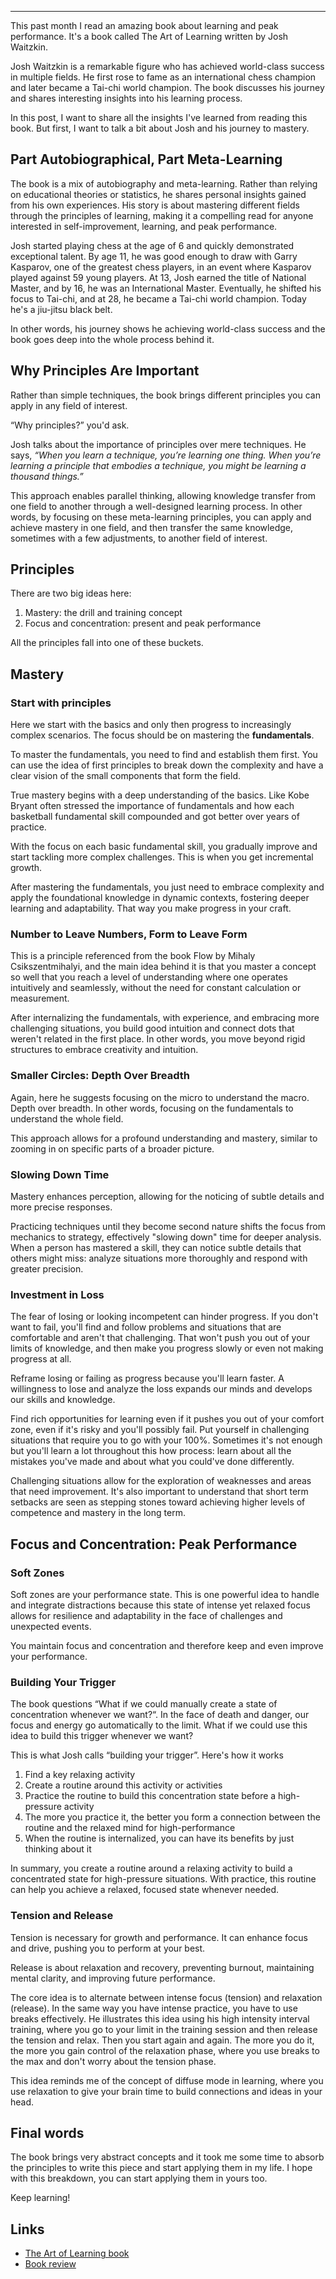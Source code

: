 ---

This past month I read an amazing book about learning and peak performance. It's a book called The Art of Learning written by Josh Waitzkin.

Josh Waitzkin is a remarkable figure who has achieved world-class success in multiple fields. He first rose to fame as an international chess champion and later became a Tai-chi world champion. The book discusses his journey and shares interesting insights into his learning process.

In this post, I want to share all the insights I've learned from reading this book. But first, I want to talk a bit about Josh and his journey to mastery.

## Part Autobiographical, Part Meta-Learning

The book is a mix of autobiography and meta-learning. Rather than relying on educational theories or statistics, he shares personal insights gained from his own experiences. His story is about mastering different fields through the principles of learning, making it a compelling read for anyone interested in self-improvement, learning, and peak performance.

Josh started playing chess at the age of 6 and quickly demonstrated exceptional talent. By age 11, he was good enough to draw with Garry Kasparov, one of the greatest chess players, in an event where Kasparov played against 59 young players. At 13, Josh earned the title of National Master, and by 16, he was an International Master. Eventually, he shifted his focus to Tai-chi, and at 28, he became a Tai-chi world champion. Today he's a jiu-jitsu black belt.

In other words, his journey shows he achieving world-class success and the book goes deep into the whole process behind it.

## Why Principles Are Important

Rather than simple techniques, the book brings different principles you can apply in any field of interest.

“Why principles?” you'd ask.

Josh talks about the importance of principles over mere techniques. He says, _“When you learn a technique, you’re learning one thing. When you’re learning a principle that embodies a technique, you might be learning a thousand things.”_

This approach enables parallel thinking, allowing knowledge transfer from one field to another through a well-designed learning process. In other words, by focusing on these meta-learning principles, you can apply and achieve mastery in one field, and then transfer the same knowledge, sometimes with a few adjustments, to another field of interest.

## Principles

There are two big ideas here:

1. Mastery: the drill and training concept
2. Focus and concentration: present and peak performance

All the principles fall into one of these buckets.

## Mastery

### Start with principles

Here we start with the basics and only then progress to increasingly complex scenarios. The focus should be on mastering the **fundamentals**.

To master the fundamentals, you need to find and establish them first. You can use the idea of first principles to break down the complexity and have a clear vision of the small components that form the field.

True mastery begins with a deep understanding of the basics. Like Kobe Bryant often stressed the importance of fundamentals and how each basketball fundamental skill compounded and got better over years of practice.

With the focus on each basic fundamental skill, you gradually improve and start tackling more complex challenges. This is when you get incremental growth.

After mastering the fundamentals, you just need to embrace complexity and apply the foundational knowledge in dynamic contexts, fostering deeper learning and adaptability. That way you make progress in your craft.

### Number to Leave Numbers, Form to Leave Form

This is a principle referenced from the book Flow by Mihaly Csikszentmihalyi, and the main idea behind it is that you master a concept so well that you reach a level of understanding where one operates intuitively and seamlessly, without the need for constant calculation or measurement.

After internalizing the fundamentals, with experience, and embracing more challenging situations, you build good intuition and connect dots that weren't related in the first place. In other words, you move beyond rigid structures to embrace creativity and intuition.

### Smaller Circles: Depth Over Breadth

Again, here he suggests focusing on the micro to understand the macro. Depth over breadth. In other words, focusing on the fundamentals to understand the whole field.

This approach allows for a profound understanding and mastery, similar to zooming in on specific parts of a broader picture.

### Slowing Down Time

Mastery enhances perception, allowing for the noticing of subtle details and more precise responses.

Practicing techniques until they become second nature shifts the focus from mechanics to strategy, effectively "slowing down" time for deeper analysis. When a person has mastered a skill, they can notice subtle details that others might miss: analyze situations more thoroughly and respond with greater precision.

### Investment in Loss

The fear of losing or looking incompetent can hinder progress. If you don't want to fail, you'll find and follow problems and situations that are comfortable and aren't that challenging. That won't push you out of your limits of knowledge, and then make you progress slowly or even not making progress at all.

Reframe losing or failing as progress because you'll learn faster. A willingness to lose and analyze the loss expands our minds and develops our skills and knowledge.

Find rich opportunities for learning even if it pushes you out of your comfort zone, even if it's risky and you'll possibly fail. Put yourself in challenging situations that require you to go with your 100%. Sometimes it's not enough but you'll learn a lot throughout this how process: learn about all the mistakes you've made and about what you could've done differently.

Challenging situations allow for the exploration of weaknesses and areas that need improvement. It's also important to understand that short term setbacks are seen as stepping stones toward achieving higher levels of competence and mastery in the long term.

## Focus and Concentration: Peak Performance

### Soft Zones

Soft zones are your performance state. This is one powerful idea to handle and integrate distractions because this state of intense yet relaxed focus allows for resilience and adaptability in the face of challenges and unexpected events.

You maintain focus and concentration and therefore keep and even improve your performance.

### Building Your Trigger

The book questions “What if we could manually create a state of concentration whenever we want?“. In the face of death and danger, our focus and energy go automatically to the limit. What if we could use this idea to build this trigger whenever we want?

This is what Josh calls “building your trigger”. Here's how it works

1. Find a key relaxing activity
2. Create a routine around this activity or activities
3. Practice the routine to build this concentration state before a high-pressure activity
4. The more you practice it, the better you form a connection between the routine and the relaxed mind for high-performance
5. When the routine is internalized, you can have its benefits by just thinking about it

In summary, you create a routine around a relaxing activity to build a concentrated state for high-pressure situations. With practice, this routine can help you achieve a relaxed, focused state whenever needed.

### Tension and Release

Tension is necessary for growth and performance. It can enhance focus and drive, pushing you to perform at your best.

Release is about relaxation and recovery, preventing burnout, maintaining mental clarity, and improving future performance.

The core idea is to alternate between intense focus (tension) and relaxation (release). In the same way you have intense practice, you have to use breaks effectively. He illustrates this idea using his high intensity interval training, where you go to your limit in the training session and then release the tension and relax. Then you start again and again. The more you do it, the more you gain control of the relaxation phase, where you use breaks to the max and don't worry about the tension phase.

This idea reminds me of the concept of diffuse mode in learning, where you use relaxation to give your brain time to build connections and ideas in your head.

## Final words

The book brings very abstract concepts and it took me some time to absorb the principles to write this piece and start applying them in my life. I hope with this breakdown, you can start applying them in yours too.

Keep learning!

## Links

- [The Art of Learning book](https://www.goodreads.com/book/show/857333.The_Art_of_Learning)
- [Book review](https://www.goodreads.com/review/show/5635350068)
